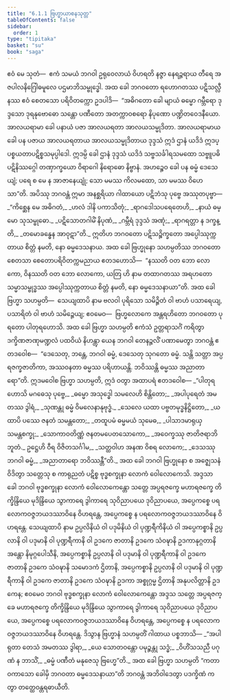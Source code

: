 ```yaml
---
title: "6.1.1 ဗြဟ္မာယာစနသုတ္တ"
tableOfContents: false
sidebar:
  order: 1
type: "tipitaka"
basket: "su"
book: "saga"
---
```



<DynamicBreadcrumb />

<Division number="172" book="saga">

<Paragraph number="1008" book="saga">
ဧဝံ မေ သုတံ—  ဧကံ သမယံ ဘဂဝါ ဥရုဝေလာယံ ဝိဟရတိ နဇ္ဇာ နေရဉ္ဇရာယ တီရေ အဇပါလနိဂြေါဓမူလေ ပဌမာဘိသမ္ဗုဒ္ဓေါ. အထ ခေါ ဘဂဝတော ရဟောဂတဿ ပဋိသလ္လီနဿ ဧဝံ စေတသော ပရိဝိတက္ကော ဥဒပါဒိ—  “အဓိဂတော ခေါ မျာယံ ဓမ္မော ဂမ္ဘီရော ဒုဒ္ဒသော ဒုရနုဗောဓော သန္တော ပဏီတော အတက္ကာဝစရော နိပုဏော ပဏ္ဍိတဝေဒနီယော. အာလယရာမာ ခေါ ပနာယံ ပဇာ အာလယရတာ အာလယသမ္မုဒိတာ. အာလယရာမာယ ခေါ ပန ပဇာယ အာလယရတာယ အာလယသမ္မုဒိတာယ ဒုဒ္ဒသံ ဣဒံ ဌာနံ ယဒိဒံ ဣဒပ္ပစ္စယတာပဋိစ္စသမုပ္ပါဒေါ. ဣဒမ္ပိ ခေါ ဌာနံ ဒုဒ္ဒသံ ယဒိဒံ သဗ္ဗသင်္ခါရသမထော သဗ္ဗူပဓိပဋိနိဿဂ္ဂေါ တဏှာက္ခယော ဝိရာဂေါ နိရောဓော နိဗ္ဗာနံ. အဟဉ္စေဝ ခေါ ပန ဓမ္မံ ဒေသေယျံ; ပရေ စ မေ န အာဇာနေယျုံ; သော မမဿ ကိလမထော, သာ မမဿ ဝိဟေသာ”တိ. အပိဿု ဘဂဝန္တံ ဣမာ အနစ္ဆရိယာ ဂါထာယော ပဋိဘံသု ပုဗ္ဗေ အဿုတပုဗ္ဗာ—
</Paragraph>

<Paragraph number="1009" type="verses" book="saga">
_“ကိစ္ဆေန မေ အဓိဂတံ,_  
_ဟလံ ဒါနိ ပကာသိတုံ;_  
_ရာဂဒေါသပရေတေဟိ,_  
_နာယံ ဓမ္မော သုသမ္ဗုဓော._  

</Paragraph>

<Paragraph number="1010" type="verses" book="saga">
_ပဋိသောတဂါမိံ နိပုဏံ,_  
_ဂမ္ဘီရံ ဒုဒ္ဒသံ အဏုံ;_  
_ရာဂရတ္တာ န ဒက္ခန္တိ,_  
_တမောခန္ဓေန အာဝုဋာ”တိ._  

</Paragraph>

<Paragraph number="1011" book="saga">
ဣတိဟ ဘဂဝတော ပဋိသဉ္စိက္ခတော အပ္ပေါဿုက္ကတာယ စိတ္တံ နမတိ, နော ဓမ္မဒေသနာယ.
</Paragraph>

<Paragraph number="1012" book="saga">
အထ ခေါ ဗြဟ္မုနော သဟမ္ပတိဿ ဘဂဝတော စေတသာ စေတောပရိဝိတက္ကမညာယ ဧတဒဟောသိ—  “နဿတိ ဝတ ဘော လောကော, ဝိနဿတိ ဝတ ဘော လောကော, ယတြ ဟိ နာမ တထာဂတဿ အရဟတော သမ္မာသမ္ဗုဒ္ဓဿ အပ္ပေါဿုက္ကတာယ စိတ္တံ နမတိ, နော ဓမ္မဒေသနာယာ”တိ. အထ ခေါ ဗြဟ္မာ သဟမ္ပတိ—  သေယျထာပိ နာမ ဗလဝါ ပုရိသော သမိဉ္ဇိတံ ဝါ ဗာဟံ ပသာရေယျ, ပသာရိတံ ဝါ ဗာဟံ သမိဉ္ဇေယျ; ဧဝမေဝ—  ဗြဟ္မလောကေ အန္တရဟိတော ဘဂဝတော ပုရတော ပါတုရဟောသိ. အထ ခေါ ဗြဟ္မာ သဟမ္ပတိ ဧကံသံ ဥတ္တရာသင်္ဂံ ကရိတွာ ဒက္ခိဏဇာဏုမဏ္ဍလံ ပထဝိယံ နိဟန္တွာ ယေန ဘဂဝါ တေနဉ္ဇလိံ ပဏာမေတွာ ဘဂဝန္တံ ဧတဒဝေါစ—  “ဒေသေတု, ဘန္တေ, ဘဂဝါ ဓမ္မံ, ဒေသေတု သုဂတော ဓမ္မံ. သန္တိ သတ္တာ အပ္ပရဇက္ခဇာတိကာ, အဿဝနတာ ဓမ္မဿ ပရိဟာယန္တိ. ဘဝိဿန္တိ ဓမ္မဿ အညာတာရော”တိ. ဣဒမဝေါစ ဗြဟ္မာ သဟမ္ပတိ, ဣဒံ ဝတွာ အထာပရံ ဧတဒဝေါစ—
</Paragraph>

<Paragraph number="1013" type="verses" book="saga">
_“ပါတုရဟောသိ မဂဓေသု ပုဗ္ဗေ,_  
_ဓမ္မော အသုဒ္ဓေါ သမလေဟိ စိန္တိတော;_  
_အပါပုရေတံ အမတဿ ဒွါရံ,_  
_သုဏန္တု ဓမ္မံ ဝိမလေနာနုဗုဒ္ဓံ._  

</Paragraph>

<Paragraph number="1014" type="verses" book="saga">
_သေလေ ယထာ ပဗ္ဗတမုဒ္ဓနိဋ္ဌိတော,_  
_ယထာပိ ပဿေ ဇနတံ သမန္တတော;_  
_တထူပမံ ဓမ္မမယံ သုမေဓ,_  
_ပါသာဒမာရုယှ သမန္တစက္ခု;_  
_သောကာဝတိဏ္ဏံ ဇနတမပေတသောကော,_  
_အဝေက္ခဿု ဇာတိဇရာဘိဘူတံ._  

</Paragraph>

<Paragraph number="1015" type="verses" book="saga">
ဥဋ္ဌေဟိ ဝီရ ဝိဇိတသင်္ဂါမ,_  
_သတ္ထဝါဟ အနဏ ဝိစရ လောကေ;_  
_ဒေသဿု ဘဂဝါ ဓမ္မံ,_  
_အညာတာရော ဘဝိဿန္တီ”တိ._  

</Paragraph>

<Paragraph number="1016" book="saga">
အထ ခေါ ဘဂဝါ ဗြဟ္မုနော စ အဇ္ဈေသနံ ဝိဒိတွာ သတ္တေသု စ ကာရုညတံ ပဋိစ္စ ဗုဒ္ဓစက္ခုနာ လောကံ ဝေါလောကေသိ. အဒ္ဒသာ ခေါ ဘဂဝါ ဗုဒ္ဓစက္ခုနာ လောကံ ဝေါလောကေန္တော သတ္တေ အပ္ပရဇက္ခေ မဟာရဇက္ခေ တိက္ခိန္ဒြိယေ မုဒိန္ဒြိယေ သွာကာရေ ဒွါကာရေ သုဝိညာပယေ ဒုဝိညာပယေ, အပ္ပေကစ္စေ ပရလောကဝဇ္ဇဘယဒဿာဝိနေ ဝိဟရန္တေ, အပ္ပေကစ္စေ န ပရလောကဝဇ္ဇဘယဒဿာဝိနေ ဝိဟရန္တေ. သေယျထာပိ နာမ ဥပ္ပလိနိယံ ဝါ ပဒုမိနိယံ ဝါ ပုဏ္ဍရီကိနိယံ ဝါ အပ္ပေကစ္စာနိ ဥပ္ပလာနိ ဝါ ပဒုမာနိ ဝါ ပုဏ္ဍရီကာနိ ဝါ ဥဒကေ ဇာတာနိ ဥဒကေ သံဝဍ္ဎာနိ ဥဒကာနုဂ္ဂတာနိ အန္တော နိမုဂ္ဂပေါသီနိ, အပ္ပေကစ္စာနိ ဥပ္ပလာနိ ဝါ ပဒုမာနိ ဝါ ပုဏ္ဍရီကာနိ ဝါ ဥဒကေ ဇာတာနိ ဥဒကေ သံဝဍ္ဎာနိ သမောဒကံ ဌိတာနိ, အပ္ပေကစ္စာနိ ဥပ္ပလာနိ ဝါ ပဒုမာနိ ဝါ ပုဏ္ဍရီကာနိ ဝါ ဥဒကေ ဇာတာနိ ဥဒကေ သံဝဍ္ဎာနိ ဥဒကာ အစ္စုဂ္ဂမ္မ ဌိတာနိ အနုပလိတ္တာနိ ဥဒကေန; ဧဝမေဝ ဘဂဝါ ဗုဒ္ဓစက္ခုနာ လောကံ ဝေါလောကေန္တော အဒ္ဒသ သတ္တေ အပ္ပရဇက္ခေ မဟာရဇက္ခေ တိက္ခိန္ဒြိယေ မုဒိန္ဒြိယေ သွာကာရေ ဒွါကာရေ သုဝိညာပယေ ဒုဝိညာပယေ, အပ္ပေကစ္စေ ပရလောကဝဇ္ဇဘယဒဿာဝိနေ ဝိဟရန္တေ, အပ္ပေကစ္စေ န ပရလောကဝဇ္ဇဘယဒဿာဝိနေ ဝိဟရန္တေ. ဒိသွာန ဗြဟ္မာနံ သဟမ္ပတိံ ဂါထာယ ပစ္စဘာသိ—
</Paragraph>

<Paragraph number="1017" type="verses" book="saga">
_“အပါရုတာ တေသံ အမတဿ ဒွါရာ,_  
_ယေ သောတဝန္တော ပမုဉ္စန္တု သဒ္ဓံ;_  
_ဝိဟိံသသညီ ပဂုဏံ န ဘာသိံ,_  
_ဓမ္မံ ပဏီတံ မနုဇေသု ဗြဟ္မေ”တိ._  

</Paragraph>

<Paragraph number="1018" book="saga">
အထ ခေါ ဗြဟ္မာ သဟမ္ပတိ “ကတာဝကာသော ခေါမှိ ဘဂဝတာ ဓမ္မဒေသနာယာ”တိ ဘဂဝန္တံ အဘိဝါဒေတွာ ပဒက္ခိဏံ ကတွာ တတ္ထေဝန္တရဓာယီတိ.
</Paragraph>
</Division>